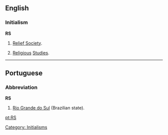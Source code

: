 ==English==

===Initialism===
'''RS'''

# {{context|Mormonism}} [[w:Relief Society|Relief Society]].
# [[Religious]] [[Studies]].

[[Category: Initialisms]]

----

==Portuguese==

===Abbreviation===
'''RS'''

# [[Rio Grande do Sul]] (Brazilian state).

[[pt:RS]]